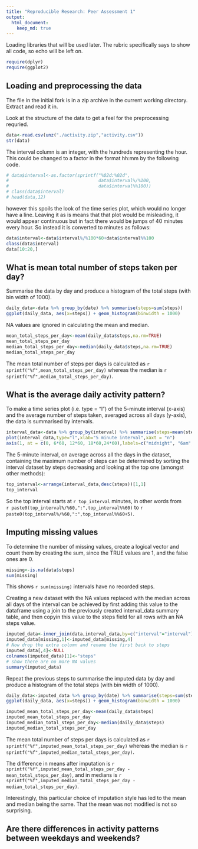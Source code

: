 ```yaml
---
title: "Reproducible Research: Peer Assessment 1"
output: 
  html_document:
    keep_md: true
---
```

Loading libraries that will be used later. The rubric specifically says to show all code, so echo will be left on.
```r
require(dplyr)
require(ggplot2)
```

## Loading and preprocessing the data
The file in the initial fork is in a zip archive in the current working directory. Extract and read it in.

Look at the structure of the data to get a feel for the preprocessing requried.

```r
data<-read.csv(unz("./activity.zip","activity.csv"))
str(data)

```
The interval column is an integer, with the hundreds representing the hour. This could be changed to a factor in the format hh:mm by the following code. 

```r
# data$interval<-as.factor(sprintf("%02d:%02d",
#                                  data$interval%/%100, 
#                                  data$interval%%100))
# class(data$interval)
# head(data,12)

```
however this spoils the look of the time series plot, which would no longer have a line. Leaving it as is means that that plot would be misleading, it would appear continuous but in fact there would be jumps of 40 minutes every hour. So instead it is converted to minutes as follows:
```r
data$interval<-data$interval%/%100*60+data$interval%%100
class(data$interval)
data[10:20,]
```
## What is mean total number of steps taken per day?
Summarise the data by day and produce a histogram of the total steps (with bin width of 1000).
```r
daily_data<-data %>% group_by(date) %>% summarise(steps=sum(steps))
ggplot(daily_data, aes(x=steps)) + geom_histogram(binwidth = 1000)
```


NA values are ignored in calculating the mean and median.
```r
mean_total_steps_per_day<-mean(daily_data$steps,na.rm=TRUE)
mean_total_steps_per_day
median_total_steps_per_day<-median(daily_data$steps,na.rm=TRUE)
median_total_steps_per_day
```
The mean total number of steps per days is calculated as `r sprintf("%f",mean_total_steps_per_day)` whereas the median is `r sprintf("%f",median_total_steps_per_day)`.

## What is the average daily activity pattern?

To make a time series plot (i.e. type = "l") of the 5-minute interval (x-axis) and the average number of steps taken, averaged across all days (y-axis), the data is summarised by intervals.
```r
interval_data<-data %>% group_by(interval) %>% summarise(steps=mean(steps,na.rm=TRUE))
plot(interval_data,type="l",xlab="5 minute interval",xaxt = "n")
axis(1, at = c(0, 6*60, 12*60, 18*60,24*60),labels=c("midnight", "6am","noon", "6pm","midnight"))


```


The 5-minute interval, on average across all the days in the dataset, containing the maximum number of steps can be determined by sorting the interval dataset by steps decreasing and looking at the top one (amongst other methods):
```r
top_interval<-arrange(interval_data,desc(steps))[1,1]
top_interval
```
So the top interval starts at `r top_interval` minutes, in other words from  
`r paste0(top_interval%/%60,":",top_interval%%60)` to
`r paste0(top_interval%/%60,":",top_interval%%60+5)`.

## Imputing missing values
To determine the number of missing values, create a logical vector and count them by creating the sum, since the TRUE values are 1, and the false ones are 0.
```r
missing<-is.na(data$steps)
sum(missing)
```
This shows `r sum(missing)` intervals have no recorded steps.

Creating a new dataset with the NA values replaced with the median across all days of the interval can be achieved by first adding this value to the dataframe using a join to the previously created interval_data summary table, and then copyin this value to the steps field for all rows with an NA steps value.
```r
imputed_data<-inner_join(data,interval_data,by=c("interval"="interval"))
imputed_data[missing,1]<-imputed_data[missing,4]
# Now drop the extra column and rename the first back to steps
imputed_data[,4]<-NULL
colnames(imputed_data)[1]<-"steps"
# show there are no more NA values
summary(imputed_data)

```

Repeat the previous steps to summarise the imputed data by day and produce a histogram of the total steps (with bin width of 1000).
```r
daily_data<-imputed_data %>% group_by(date) %>% summarise(steps=sum(steps))
ggplot(daily_data, aes(x=steps)) + geom_histogram(binwidth = 1000)
```



```r
imputed_mean_total_steps_per_day<-mean(daily_data$steps)
imputed_mean_total_steps_per_day
imputed_median_total_steps_per_day<-median(daily_data$steps)
imputed_median_total_steps_per_day
```
The mean total number of steps per days is calculated as `r sprintf("%f",imputed_mean_total_steps_per_day)` whereas the median is `r sprintf("%f",imputed_median_total_steps_per_day)`.

The difference in means after imputation is `r sprintf("%f",imputed_mean_total_steps_per_day - mean_total_steps_per_day)`, and in medians is `r sprintf("%f",imputed_median_total_steps_per_day - median_total_steps_per_day)`.

Interestingly, this particular choice of imputation style has led to the mean and median being the same. That the mean was not modified is not so surprising.



## Are there differences in activity patterns between weekdays and weekends?
